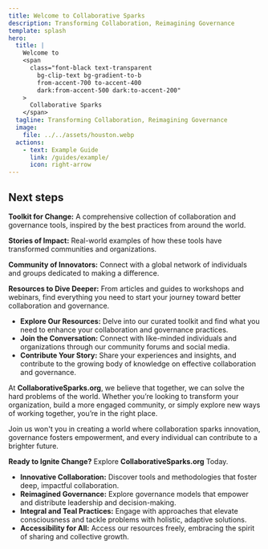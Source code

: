 ```yaml
---
title: Welcome to Collaborative Sparks
description: Transforming Collaboration, Reimagining Governance
template: splash
hero:
  title: |
    Welcome to
    <span
      class="font-black text-transparent
        bg-clip-text bg-gradient-to-b
        from-accent-700 to-accent-400
        dark:from-accent-500 dark:to-accent-200"
    >
      Collaborative Sparks
    </span>
  tagline: Transforming Collaboration, Reimagining Governance
  image:
    file: ../../assets/houston.webp
  actions:
    - text: Example Guide
      link: /guides/example/
      icon: right-arrow
---
```



## Next steps

<CardGrid stagger>
	
  <Card title="What You’ll Find Here" icon="pencil">
		<div>
  <p><b>Toolkit for Change:</b> A comprehensive collection of collaboration and governance tools, inspired by the best practices from around the world.</p>
  <p><b>Stories of Impact:</b> Real-world examples of how these tools have transformed communities and organizations.</p>
  <p><b>Community of Innovators:</b> Connect with a global network of individuals and groups dedicated to making a difference.</p>
  <p><b>Resources to Dive Deeper:</b> From articles and guides to workshops and webinars, find everything you need to start your journey toward better collaboration and governance.</p>
</div>	</Card>
	
  <Card title="Get Started" icon="add-document">
  <ul>
    <li><b>Explore Our Resources:</b> Delve into our curated toolkit and find what you need to enhance your collaboration and governance practices.</li>
    <li><b>Join the Conversation:</b> Connect with like-minded individuals and organizations through our community forums and social media.</li>
    <li><b>Contribute Your Story:</b> Share your experiences and insights, and contribute to the growing body of knowledge on effective collaboration and governance.</li>
  </ul>
  </Card> 
	
  <Card title="Our Invitation" icon="setting">
<p>
    At <b>CollaborativeSparks.org</b>, we believe that together, we can solve the hard problems of the world. Whether you’re looking to transform your organization, build a more engaged community, or simply explore new ways of working together, you’re in the right place.
  </p>
  <p>
    Join us won't you in creating a world where collaboration sparks innovation, governance fosters empowerment, and every individual can contribute to a brighter future.
  </p>
  <p><b>Ready to Ignite Change?</b> Explore <b>CollaborativeSparks.org</b> Today.</p>
	</Card>
	
  <Card title="Our Focus" icon="open-book">
<ul>
    <li><b>Innovative Collaboration:</b> Discover tools and methodologies that foster deep, impactful collaboration.</li>
    <li><b>Reimagined Governance:</b> Explore governance models that empower and distribute leadership and decision-making.</li>
    <li><b>Integral and Teal Practices:</b> Engage with approaches that elevate consciousness and tackle problems with holistic, adaptive solutions.</li>
    <li><b>Accessibility for All:</b> Access our resources freely, embracing the spirit of sharing and collective growth.</li>
  </ul>
  	</Card>
</CardGrid>